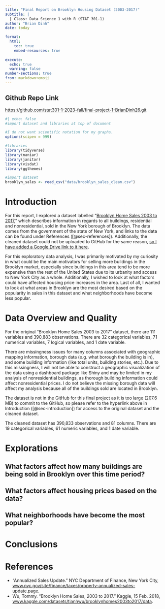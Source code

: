 ```yaml
---
title: "Final Report on Brooklyn Housing Dataset (2003-2017)"
subtitle: |
  | Class: Data Science 1 with R (STAT 301-1)
author: "Brian Dinh"
date: today

format:
  html:
    toc: true
    embed-resources: true
    
execute:
  echo: true
  warning: false
number-sections: true
from: markdown+emoji 
---
```


::: {.callout-tip icon="false"}
## Github Repo Link

<https://github.com/stat301-1-2023-fall/final-project-1-BrianDinh26.git>
:::

```r
#| echo: false
#import dataset and libraries at top of document

#I do not want scientific notation for my graphs.
options(scipen = 999)

#libraries
library(tidyverse)
library(naniar)
library(janitor)
library(visdat)
library(ggthemes)

#import dataset
brooklyn_sales <- read_csv("data/brooklyn_sales_clean.csv")

```

# Introduction {#sec-introduction}

For this report, I explored a dataset labelled "[Brooklyn Home Sales 2003 to 2017](https://www.kaggle.com/datasets/tianhwu/brooklynhomes2003to2017/data)," which describes information in regards to all buildings, residential and nonresidential, sold in the New York borough of Brooklyn. The data comes from the government of the state of New York, and links to the data can be found under References ([@sec-references]). Additionally, the cleaned dataset could not be uploaded to GitHub for the same reason, [so I have added a Google Drive link to it here](https://drive.google.com/drive/folders/1_OyRKj4xWoZ5CgJ5v0GhLubceh9yT5wW?usp=sharing).

For this exploratory data analysis, I was primarily motivated by my curiosity in what could be the main motivators for selling more buildings in the Brooklyn market, especially since buildings in this area tend to be more expensive than the rest of the United States due to its urbanity and access to New York City as a whole. Additionally, I wished to look at what factors could have affected housing price increases in the area. Last of all, I wanted to look at what areas in Brooklyn are the most desired based on the popularity in sales in this dataset and what neighborhoods have become less popular.

# Data Overview and Quality

For the original "Brooklyn Home Sales 2003 to 2017" dataset, there are 111 variables and 390,883 observations. There are 32 categorical variables, 71 numerical variables, 7 logical variables, and 1 date variable. 

There are missingness issues for many columns associated with geographic mapping information, borough data (e.g. what borough the building is in), and some building information (like total units, building stories, etc.). Due to this missingness, I will not be able to construct a geographic visualization of the data using a dashboard package like Shiny and may be limited in my analysis of nonresidential buildings, as thorough building information could affect nonresidential prices. I do not believe the missing borough data will affect my analysis because all of the buildings sold are located in Brooklyn.

The dataset is not in the GitHub for this final project as it is too large (207.6 MB) to commit to the GitHub, so please refer to the hyperlink above in Introduction ([@sec-introduction]) for access to the original dataset and the cleaned dataset.

The cleaned dataset has 390,833 observations and 81 columns. There are 19 categorical variables, 61 numeric variables, and 1 date variable.

# Explorations

## What factors affect how many buildings are being sold in Brooklyn over this time period?

## What factors affect housing prices based on the data?

## What neighborhoods have become the most popular?

# Conclusions

# References {#sec-references}
-   "Annualized Sales Update." NYC Department of Finance, New York City, [www.nyc.gov/site/finance/taxes/property-annualized-sales-update.page](www.nyc.gov/site/finance/taxes/property-annualized-sales-update.page).
-   Wu, Tommy. "Brooklyn Home Sales, 2003 to 2017." Kaggle, 15 Feb. 2018, [www.kaggle.com/datasets/tianhwu/brooklynhomes2003to2017/data](www.kaggle.com/datasets/tianhwu/brooklynhomes2003to2017/data).

